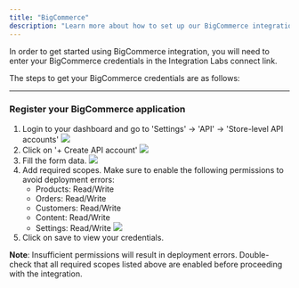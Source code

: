 ```yaml
---
title: "BigCommerce"
description: "Learn more about how to set up our BigCommerce integration."
---
```


In order to get started using BigCommerce integration, you will need to enter your BigCommerce credentials in the Integration Labs connect link.

The steps to get your BigCommerce credentials are as follows:

---

### Register your BigCommerce application

1. Login to your dashboard and go to 'Settings' -> 'API' -> 'Store-level API accounts'
   ![](/images/bigcommerce/settings.png)
2. Click on '+ Create API account'
   ![](/images/bigcommerce/create_api_account.png)
3. Fill the form data.
   ![](/images/bigcommerce/form_data.png)
4. Add required scopes. Make sure to enable the following permissions to avoid deployment errors:
   - Products: Read/Write
   - Orders: Read/Write
   - Customers: Read/Write
   - Content: Read/Write
   - Settings: Read/Write
   ![](/images/bigcommerce/scopes.png)
5. Click on save to view your credentials.

**Note**: Insufficient permissions will result in deployment errors. Double-check that all required scopes listed above are enabled before proceeding with the integration.